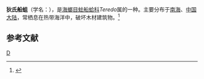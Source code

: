 {{Speciesbox
| taxon = Teredo diederichseni
| binomial_authority = Roch
}}
'''狄氏船蛆'''（学名：''{{lang|la|Teredo diederichseni}}''），是[[海螂目|海螂目]][[蛀船蛤科|蛀船蛤科]]''Teredo''属的一种。主要分布于[[南海|南海]]、[[中国大陆|中国大陆]]，常栖息在热带海洋中，破坏木材建筑物。<ref>{{cite web|url=http://shell.sinica.edu.tw/chinese/shellbase_detail.php?science_no=3923|title=国际贝库：狄氏船蛆|publisher=台湾贝类资料库|accessdate=2009-08-11|archive-date=2016-03-04|archive-url=https://web.archive.org/web/20160304111216/http://shell.sinica.edu.tw/chinese/shellbase_detail.php?science_no=3923|dead-url=no}}</ref>

== 参考文献 ==
{{reflist}}

{{taxonbar}}
[[Category:蛀船蛤科|D]]